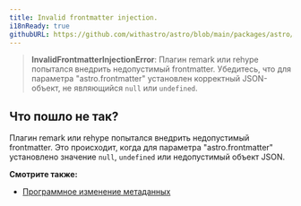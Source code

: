 ```yaml
---
title: Invalid frontmatter injection.
i18nReady: true
githubURL: https://github.com/withastro/astro/blob/main/packages/astro/src/core/errors/errors-data.ts
---
```


> **InvalidFrontmatterInjectionError**: Плагин remark или rehype попытался внедрить недопустимый frontmatter. Убедитесь, что для параметра "astro.frontmatter" установлен корректный JSON-объект, не являющийся `null` или `undefined`.

## Что пошло не так?

Плагин remark или rehype попытался внедрить недопустимый frontmatter. Это происходит, когда для параметра "astro.frontmatter" установлено значение `null`, `undefined` или недопустимый объект JSON.

**Смотрите также:**
-  [Программное изменение метаданных](/ru/guides/markdown-content/#modifying-frontmatter-programmatically)
